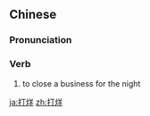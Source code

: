 ==Chinese==
{{zh-forms}}

===Pronunciation===
{{zh-pron
|m=dǎyàng,dǎyáng,1nb=standard,2nb=common variant
|c=daa2 joeng4
|cat=v
}}

===Verb===
{{zh-verb}}

# to close a business for the night

[[ja:打烊]]
[[zh:打烊]]